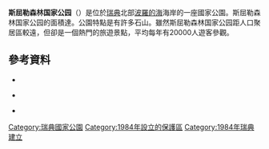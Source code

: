 {{Infobox protected area
| name = 斯屈勒森林国家公园
| alt_name = Skuleskogens nationalpark
| iucn_category = II
| photo = Horsetails at Skuleskogen National Park.jpg
| photo_caption =
| location = {{SWE}}[[西诺尔兰省|西诺尔兰省]]
| nearest_city =
| coords = {{coord|63|07|N|18|30|E|region:SE_type:landmark|display=inline,title}}
| area = {{convert|30.62|km2|sqmi|abbr=on}}<ref name="naturvårdsverket">{{cite web | title=Skuleskogen National Park | url=http://www.swedishepa.se/In-English/Start/Enjoying-nature/National-parks-and-other-places-worth-visiting/National-Parks-in-Sweden/Skuleskogen-National-Park/ | publisher=[[瑞典环境保护局|Naturvårdsverket]] | accessdate=2012-02-26 | deadurl=yes | archiveurl=https://web.archive.org/web/20120628150234/http://www.swedishepa.se/In-English/Start/Enjoying-nature/National-parks-and-other-places-worth-visiting/National-Parks-in-Sweden/Skuleskogen-National-Park/ | archivedate=2012-06-28 }}</ref>
| established = 1984年<ref name="naturvårdsverket" />
| visitation_num =
| visitation_year =
| governing_body = 
| website =
}}
'''斯屈勒森林国家公园'''（{{lang-sv|Skuleskogens nationalpark}}）是位於[[瑞典|瑞典]]北部[[波羅的海|波羅的海]]海岸的一座國家公園。斯屈勒森林国家公园的面積達{{convert|30.62|km|2}}。公園特點是有許多石山。雖然斯屈勒森林国家公园距人口聚居區較遠，但卻是一個熱門的旅遊景點，平均每年有20000人遊客參觀。
== 參考資料 ==
*{{cite news|language=sv|title=Skötselplan för Skuleskogens nationalpark|author=[[Naturvårdsverket|Naturvårdsverket]]|isbn=978-91-620-8410-3|location=[[Stockholm|Stockholm]]|year=2009|url=http://www.lansstyrelsen.se/vasternorrland/SiteCollectionDocuments/Sv/djur-och-natur/skyddad-natur/skotselplan-for-skuleskogens-nationalpark.pdf|accessdate=2016-02-23|archive-date=2017-05-16|archive-url=https://web.archive.org/web/20170516232559/http://www.lansstyrelsen.se/vasternorrland/SiteCollectionDocuments/Sv/djur-och-natur/skyddad-natur/skotselplan-for-skuleskogens-nationalpark.pdf|dead-url=no}}
{{reflist|group=S|4}}
*{{cite news|language=sv|title=Dokumentation av de svenska nationalparkerna|author=Université suédoise des Sciences Agricoles|isbn=91-620-5329-9|location=[[Älvsbyn|Älvsbyn]]|editor=Naturvårdsverket|year=2003|url=http://www.naturvardsverket.se/Documents/publikationer/620-5329-9.pdf|accessdate=2016-02-23|archive-date=2018-04-12|archive-url=https://web.archive.org/web/20180412082641/http://www.naturvardsverket.se/Documents/publikationer/620-5329-9.pdf|dead-url=no}}
{{reflist |group=V|4}}
* {{cite news|title=Skuleskogen, nationalparken i Höga kusten |first1=Sven K.-J. |last1=Johansson |first2=Per |last2=Simonsson |first3=Bertil Charlie |last3=Wallin |isbn=91-7542-116-X |location=[[Bjästa|Bjästa]] |editor=CeWe-förl. |year=1984|language=sv}}
{{reflist |group=H|4}}
{{reflist}}
{{commons category|Skuleskogen National Park}}
{{瑞典国家公园}}
[[Category:瑞典國家公園|Category:瑞典國家公園]]
[[Category:1984年設立的保護區|Category:1984年設立的保護區]]
[[Category:1984年瑞典建立|Category:1984年瑞典建立]]
